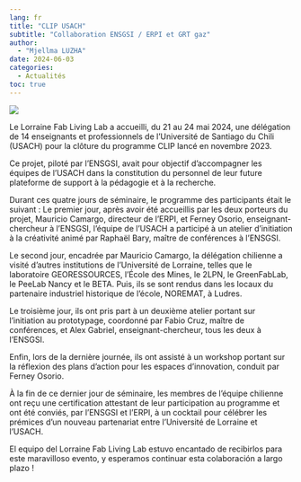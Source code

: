 ```yaml
---
lang: fr
title: "CLIP USACH"
subtitle: "Collaboration ENSGSI / ERPI et GRT gaz"
author: 
  - "Mjellma LUZHA"
date: 2024-06-03
categories:
  - Actualités
toc: true  
---
```

![](1.JPG){.preview-image}

Le Lorraine Fab Living Lab a accueilli, du 21 au 24 mai 2024, une délégation de 14 enseignants et professionnels de l’Université de Santiago du Chili (USACH) pour la clôture du programme CLIP lancé en novembre 2023. 

  

Ce projet, piloté par l’ENSGSI, avait pour objectif d’accompagner les équipes de l’USACH dans la constitution du personnel de leur future plateforme de support à la pédagogie et à la recherche. 

  
Durant ces quatre jours de séminaire, le programme des participants était le suivant : 
Le premier jour, après avoir été accueillis par les deux porteurs du projet, Mauricio Camargo, directeur de l’ERPI, et Ferney Osorio, enseignant-chercheur à l’ENSGSI, l'équipe de l'USACH a participé à un atelier d’initiation à la créativité animé par Raphaël Bary, maître de conférences à l’ENSGSI. 

Le second jour, encadrée par Mauricio Camargo, la délégation chilienne a visité d’autres institutions de l’Université de Lorraine, telles que le laboratoire GEORESSOURCES, l'École des Mines, le 2LPN, le GreenFabLab, le PeeLab Nancy et le BETA. Puis, ils se sont rendus dans les locaux du partenaire industriel historique de l’école, NOREMAT, à Ludres. 

Le troisième jour, ils ont pris part à un deuxième atelier portant sur l’initiation au prototypage, coordonné par Fabio Cruz, maître de conférences, et Alex Gabriel, enseignant-chercheur, tous les deux à l’ENSGSI. 

Enfin, lors de la dernière journée, ils ont assisté à un workshop portant sur la réflexion des plans d’action pour les espaces d’innovation, conduit par Ferney Osorio. 

À la fin de ce dernier jour de séminaire, les membres de l’équipe chilienne ont reçu une certification attestant de leur participation au programme et ont été conviés, par l’ENSGSI et l’ERPI, à un cocktail pour célébrer les prémices d’un nouveau partenariat entre l’Université de Lorraine et l’USACH. 


El equipo del Lorraine Fab Living Lab estuvo encantado de recibirlos para este maravilloso evento, y esperamos continuar esta colaboración a largo plazo ! 